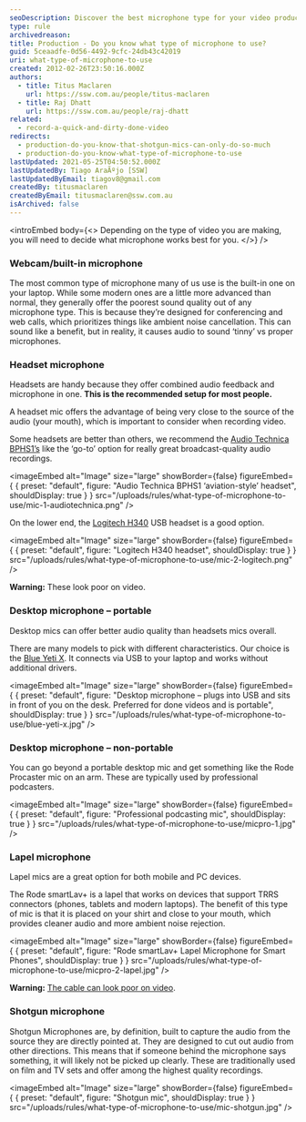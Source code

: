 ```yaml
---
seoDescription: Discover the best microphone type for your video production needs, from webcam to shotgun mics.
type: rule
archivedreason:
title: Production - Do you know what type of microphone to use?
guid: 5ceaadfe-0d56-4492-9cfc-24db43c42019
uri: what-type-of-microphone-to-use
created: 2012-02-26T23:50:16.000Z
authors:
  - title: Titus Maclaren
    url: https://ssw.com.au/people/titus-maclaren
  - title: Raj Dhatt
    url: https://ssw.com.au/people/raj-dhatt
related:
  - record-a-quick-and-dirty-done-video
redirects:
  - production-do-you-know-that-shotgun-mics-can-only-do-so-much
  - production-do-you-know-what-type-of-microphone-to-use
lastUpdated: 2021-05-25T04:50:52.000Z
lastUpdatedBy: Tiago AraÃºjo [SSW]
lastUpdatedByEmail: tiagov8@gmail.com
createdBy: titusmaclaren
createdByEmail: titusmaclaren@ssw.com.au
isArchived: false
---
```


<introEmbed
  body={<>
Depending on the type of video you are making, you will need to decide what microphone works best for you.
  </>}
/>
### Webcam/built-in microphone

The most common type of microphone many of us use is the built-in one on your laptop.
While some modern ones are a little more advanced than normal, they generally offer the poorest sound quality out of any microphone type. This is because they’re designed for conferencing and web calls, which prioritizes things like ambient noise cancellation. This can sound like a benefit, but in reality, it causes audio to sound ‘tinny’ vs proper microphones.

### Headset microphone

Headsets are handy because they offer combined audio feedback and microphone in one.
**This is the recommended setup for most people.**

A headset mic offers the advantage of being very close to the source of the audio (your mouth), which is important to consider when recording video.

Some headsets are better than others, we recommend the [Audio Technica BPHS1’s](https://www.audio-technica.com/en-us/bphs1) like the ‘go-to’ option for really great broadcast-quality audio recordings.


<imageEmbed
  alt="Image"
  size="large"
  showBorder={false}
  figureEmbed={ {
    preset: "default",
    figure: "Audio Technica BPHS1 ‘aviation-style’ headset",
    shouldDisplay: true
  } }
  src="/uploads/rules/what-type-of-microphone-to-use/mic-1-audiotechnica.png"
/>

On the lower end, the [Logitech H340](https://www.logitech.com/en-au/products/headsets/h340-usb-pc-noise-cancelling-mic.981-000477.html) USB headset is a good option.


<imageEmbed
  alt="Image"
  size="large"
  showBorder={false}
  figureEmbed={ {
    preset: "default",
    figure: "Logitech H340 headset",
    shouldDisplay: true
  } }
  src="/uploads/rules/what-type-of-microphone-to-use/mic-2-logitech.png"
/>

**Warning:** These look poor on video.

### Desktop microphone – portable

Desktop mics can offer better audio quality than headsets mics overall.

There are many models to pick with different characteristics. Our choice is the [Blue Yeti X](https://www.bluemic.com/en-us/products/yeti-x/). It connects via USB to your laptop and works without additional drivers.


<imageEmbed
  alt="Image"
  size="large"
  showBorder={false}
  figureEmbed={ {
    preset: "default",
    figure: "Desktop microphone – plugs into USB and sits in front of you on the desk. Preferred for done videos and is portable",
    shouldDisplay: true
  } }
  src="/uploads/rules/what-type-of-microphone-to-use/blue-yeti-x.jpg"
/>

### Desktop microphone – non-portable

You can go beyond a portable desktop mic and get something like the Rode Procaster mic on an arm. These are typically used by professional podcasters.


<imageEmbed
  alt="Image"
  size="large"
  showBorder={false}
  figureEmbed={ {
    preset: "default",
    figure: "Professional podcasting mic",
    shouldDisplay: true
  } }
  src="/uploads/rules/what-type-of-microphone-to-use/micpro-1.jpg"
/>

### Lapel microphone

Lapel mics are a great option for both mobile and PC devices.

The Rode smartLav+ is a lapel that works on devices that support TRRS connectors (phones, tablets and modern laptops).
The benefit of this type of mic is that it is placed on your shirt and close to your mouth, which provides cleaner audio and more ambient noise rejection.


<imageEmbed
  alt="Image"
  size="large"
  showBorder={false}
  figureEmbed={ {
    preset: "default",
    figure: "Rode smartLav+ Lapel Microphone for Smart Phones",
    shouldDisplay: true
  } }
  src="/uploads/rules/what-type-of-microphone-to-use/micpro-2-lapel.jpg"
/>

**Warning:** [The cable can look poor on video](https://www.youtube.com/watch?v=3YbAGcB2LgQ&feature=emb_title).

### Shotgun microphone

Shotgun Microphones are, by definition, built to capture the audio from the source they are directly pointed at. They are designed to cut out audio from other directions. This means that if someone behind the microphone says something, it will likely not be picked up clearly.
These are traditionally used on film and TV sets and offer among the highest quality recordings.


<imageEmbed
  alt="Image"
  size="large"
  showBorder={false}
  figureEmbed={ {
    preset: "default",
    figure: "Shotgun mic",
    shouldDisplay: true
  } }
  src="/uploads/rules/what-type-of-microphone-to-use/mic-shotgun.jpg"
/>
